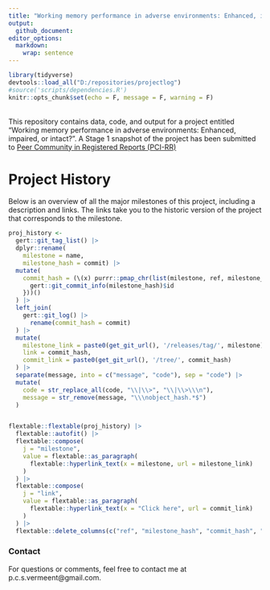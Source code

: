 ```yaml
---
title: "Working memory performance in adverse environments: Enhanced, impaired, or intact?"
output: 
  github_document:
editor_options: 
  markdown: 
    wrap: sentence
---
```



```r
library(tidyverse)
devtools::load_all("D:/repositories/projectlog")
#source('scripts/dependencies.R')
knitr::opts_chunk$set(echo = F, message = F, warning = F)

```
<br>
This repository contains data, code, and output for a project entitled "Working memory performance in adverse environments: Enhanced, impaired, or intact?". A Stage 1 snapshot of the project has been submitted to [Peer Community in Registered Reports (PCI-RR)](https://rr.peercommunityin.org/)

# Project History

Below is an overview of all the major milestones of this project, including a description and links.
The links take you to the historic version of the project that corresponds to the milestone.

```r
proj_history <-
  gert::git_tag_list() |>
  dplyr::rename(
    milestone = name,
    milestone_hash = commit) |>
  mutate(
    commit_hash = (\(x) purrr::pmap_chr(list(milestone, ref, milestone_hash), .f = function(milestone, ref, milestone_hash) {
      gert::git_commit_info(milestone_hash)$id
    }))()
  ) |>
  left_join(
    gert::git_log() |>
      rename(commit_hash = commit)
  ) |>
  mutate(
    milestone_link = paste0(get_git_url(), '/releases/tag/', milestone),
    link = commit_hash,
    commit_link = paste0(get_git_url(), '/tree/', commit_hash)
  ) |> 
  separate(message, into = c("message", "code"), sep = "code") |> 
  mutate(
    code = str_replace_all(code, "\\|\\>", "\\|\\>\\\n"),
    message = str_remove(message, "\\\nobject_hash.*$")
  )


flextable::flextable(proj_history) |> 
  flextable::autofit() |> 
  flextable::compose(
    j = "milestone",
    value = flextable::as_paragraph(
      flextable::hyperlink_text(x = milestone, url = milestone_link)
    )
  ) |> 
  flextable::compose(
    j = "link",
    value = flextable::as_paragraph(
      flextable::hyperlink_text(x = "Click here", url = commit_link)
    )
  ) |> 
  flextable::delete_columns(c("ref", "milestone_hash", "commit_hash", "files", "merge", "milestone_link", "commit_link"))
```

### Contact

For questions or comments, feel free to contact me at p.c.s.vermeent@gmail.com.
